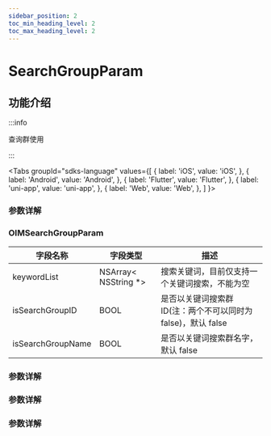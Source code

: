 ```yaml
---
sidebar_position: 2
toc_min_heading_level: 2
toc_max_heading_level: 2
---
```


# SearchGroupParam

## 功能介绍

:::info

查询群使用

:::

<Tabs
groupId="sdks-language"
values={[
{ label: 'iOS', value: 'iOS', },
{ label: 'Android', value: 'Android', },
{ label: 'Flutter', value: 'Flutter', },
{ label: 'uni-app', value: 'uni-app', },
{ label: 'Web', value: 'Web', },
]
}>

<TabItem value="Flutter">

### 参数详解

</TabItem>

<TabItem value="iOS">

### OIMSearchGroupParam

| 字段名称          | 字段类型              | 描述                                                          |
| ----------------- | --------------------- | ------------------------------------------------------------- |
| keywordList       | NSArray< NSString \*> | 搜索关键词，目前仅支持一个关键词搜索，不能为空                |
| isSearchGroupID   | BOOL                  | 是否以关键词搜索群 ID(注：两个不可以同时为 false)，默认 false |
| isSearchGroupName | BOOL                  | 是否以关键词搜索群名字，默认 false                            |

</TabItem>

<TabItem value="Android">

### 参数详解

</TabItem>

<TabItem value="Web">

### 参数详解

</TabItem>

<TabItem value="uni-app">

### 参数详解

</TabItem>

</Tabs>

